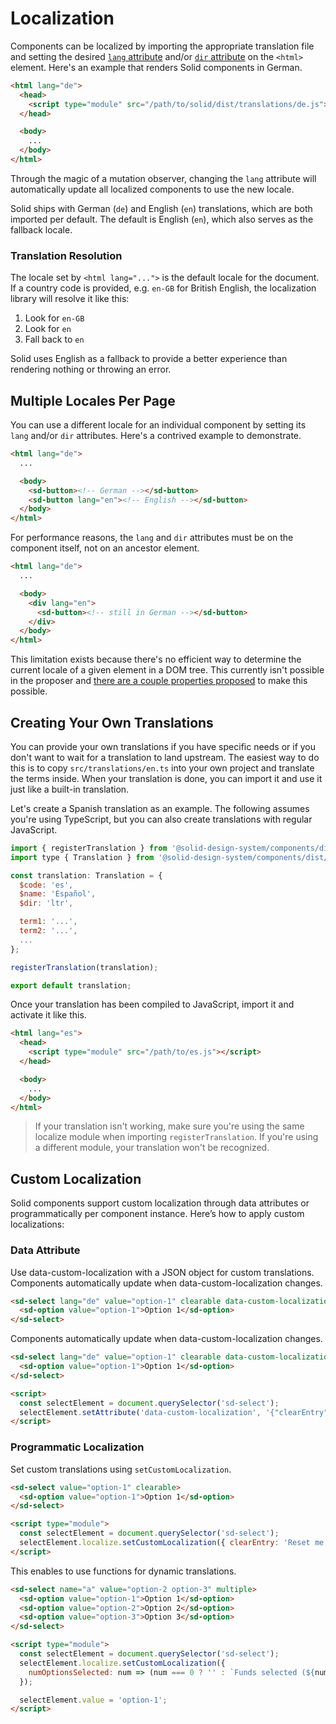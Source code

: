 
<Meta title="Packages/Components/Localization" />

# Localization

Components can be localized by importing the appropriate translation file and setting the desired [`lang` attribute](https://developer.mozilla.org/en-US/docs/Web/HTML/Global_attributes/lang) and/or [`dir` attribute](https://developer.mozilla.org/en-US/docs/Web/HTML/Global_attributes/dir) on the `<html>` element. Here's an example that renders Solid components in German.

```html
<html lang="de">
  <head>
    <script type="module" src="/path/to/solid/dist/translations/de.js"></script>
  </head>

  <body>
    ...
  </body>
</html>
```

Through the magic of a mutation observer, changing the `lang` attribute will automatically update all localized components to use the new locale.

Solid ships with German (`de`) and English (`en`) translations, which are both imported per default. The default is English (`en`), which also serves as the fallback locale.

### Translation Resolution

The locale set by `<html lang="...">` is the default locale for the document. If a country code is provided, e.g. `en-GB` for British English, the localization library will resolve it like this:

1. Look for `en-GB`
2. Look for `en`
3. Fall back to `en`

Solid uses English as a fallback to provide a better experience than rendering nothing or throwing an error.

## Multiple Locales Per Page

You can use a different locale for an individual component by setting its `lang` and/or `dir` attributes. Here's a contrived example to demonstrate.

```html
<html lang="de">
  ...

  <body>
    <sd-button><!-- German --></sd-button>
    <sd-button lang="en"><!-- English --></sd-button>
  </body>
</html>
```

For performance reasons, the `lang` and `dir` attributes must be on the component itself, not on an ancestor element.

```html
<html lang="de">
  ...

  <body>
    <div lang="en">
      <sd-button><!-- still in German --></sd-button>
    </div>
  </body>
</html>
```

This limitation exists because there's no efficient way to determine the current locale of a given element in a DOM tree. This currently isn't possible in the proposer and [there are a couple properties proposed](https://github.com/whatwg/html/issues/7039) to make this possible.

## Creating Your Own Translations

You can provide your own translations if you have specific needs or if you don't want to wait for a translation to land upstream. The easiest way to do this is to copy `src/translations/en.ts` into your own project and translate the terms inside. When your translation is done, you can import it and use it just like a built-in translation.

Let's create a Spanish translation as an example. The following assumes you're using TypeScript, but you can also create translations with regular JavaScript.

```js
import { registerTranslation } from '@solid-design-system/components/dist/package/utilities/localize';
import type { Translation } from '@solid-design-system/components/dist/package/utilities/localize';

const translation: Translation = {
  $code: 'es',
  $name: 'Español',
  $dir: 'ltr',

  term1: '...',
  term2: '...',
  ...
};

registerTranslation(translation);

export default translation;
```

Once your translation has been compiled to JavaScript, import it and activate it like this.

```html
<html lang="es">
  <head>
    <script type="module" src="/path/to/es.js"></script>
  </head>

  <body>
    ...
  </body>
</html>
```

> If your translation isn't working, make sure you're using the same localize module when importing `registerTranslation`. If you're using a different module, your translation won't be recognized.

## Custom Localization

Solid components support custom localization through data attributes or programmatically per component instance. Here’s how to apply custom localizations:

### Data Attribute

Use data-custom-localization with a JSON object for custom translations. Components automatically update when data-custom-localization changes.

```html
<sd-select lang="de" value="option-1" clearable data-custom-localization='{"clearEntry": "Reset!!"}'>
  <sd-option value="option-1">Option 1</sd-option>
</sd-select>
```

Components automatically update when data-custom-localization changes.

```html
<sd-select lang="de" value="option-1" clearable data-custom-localization='{"clearEntry": "Reset!"}'>
  <sd-option value="option-1">Option 1</sd-option>
</sd-select>

<script>
  const selectElement = document.querySelector('sd-select');
  selectElement.setAttribute('data-custom-localization', '{"clearEntry": "Updated!"}');
</script>
```

### Programmatic Localization

Set custom translations using `setCustomLocalization`.

```html
<sd-select value="option-1" clearable>
  <sd-option value="option-1">Option 1</sd-option>
</sd-select>

<script type="module">
  const selectElement = document.querySelector('sd-select');
  selectElement.localize.setCustomLocalization({ clearEntry: 'Reset me!' });
</script>
```

This enables to use functions for dynamic translations.

```html
<sd-select name="a" value="option-2 option-3" multiple>
  <sd-option value="option-1">Option 1</sd-option>
  <sd-option value="option-2">Option 2</sd-option>
  <sd-option value="option-3">Option 3</sd-option>
</sd-select>

<script type="module">
  const selectElement = document.querySelector('sd-select');
  selectElement.localize.setCustomLocalization({
    numOptionsSelected: num => (num === 0 ? '' : `Funds selected (${num})`)
  });

  selectElement.value = 'option-1';
</script>
```
